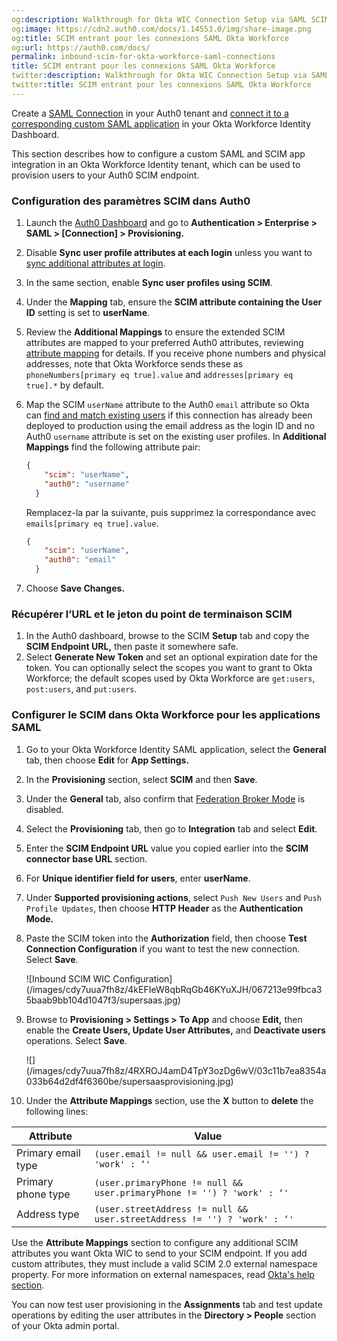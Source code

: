 ```yaml
---
og:description: Walkthrough for Okta WIC Connection Setup via SAML SCIM
og:image: https://cdn2.auth0.com/docs/1.14553.0/img/share-image.png
og:title: SCIM entrant pour les connexions SAML Okta Workforce
og:url: https://auth0.com/docs/
permalink: inbound-scim-for-okta-workforce-saml-connections
title: SCIM entrant pour les connexions SAML Okta Workforce
twitter:description: Walkthrough for Okta WIC Connection Setup via SAML SCIM
twitter:title: SCIM entrant pour les connexions SAML Okta Workforce
---
```


<Card title="Before you start">

Create a [SAML Connection](/docs/authenticate/identity-providers/enterprise-identity-providers/saml) in your Auth0 tenant and [connect it to a corresponding custom SAML application](https://help.okta.com/en-us/content/topics/apps/apps_app_integration_wizard_saml.htm) in your Okta Workforce Identity Dashboard.

</Card>

This section describes how to configure a custom <Tooltip tip="Security Assertion Markup Language (SAML): Standardized protocol allowing two parties to exchange authentication information without a password." cta="View Glossary" href="/docs/glossary?term=SAML">SAML</Tooltip> and SCIM app integration in an Okta Workforce Identity tenant, which can be used to provision users to your Auth0 SCIM endpoint.

### Configuration des paramètres SCIM dans Auth0

1. Launch the [Auth0 Dashboard](https://manage.auth0.com/#/) and go to **Authentication > Enterprise > SAML > [Connection] > Provisioning.**
2. Disable **Sync user profile attributes at each login** unless you want to [sync additional attributes at login](/docs/authenticate/protocols/scim/configure-inbound-scim).
3. In the same section, enable **Sync user profiles using SCIM**.
4. Under the **Mapping** tab, ensure the **SCIM attribute containing the User ID** setting is set to **userName**.
5. Review the **Additional Mappings** to ensure the extended SCIM attributes are mapped to your preferred Auth0 attributes, reviewing [attribute mapping](/docs/authenticate/protocols/scim/configure-inbound-scim#attribute-mapping) for details. If you receive phone numbers and physical addresses, note that Okta Workforce sends these as `phoneNumbers[primary eq true].value` and `addresses[primary eq true].*` by default.
6. Map the SCIM `userName` attribute to the Auth0 `email` attribute so Okta can [find and match existing users](https://developer.okta.com/docs/reference/scim/scim-20/#create-users) if this connection has already been deployed to production using the email address as the login ID and no Auth0 `username` attribute is set on the existing user profiles. In **Additional Mappings** find the following attribute pair:

   ```json lines
   {
       "scim": "userName",
       "auth0": "username"
     }
   ```


   

   

   Remplacez-la par la suivante, puis supprimez la correspondance avec `emails[primary eq true].value`.

   ```json lines
   {
       "scim": "userName",
       "auth0": "email"
     }
   ```


   

   
7. Choose **Save Changes.**

### Récupérer l’URL et le jeton du point de terminaison SCIM

1. In the Auth0 dashboard, browse to the SCIM **Setup** tab and copy the **SCIM Endpoint URL,** then paste it somewhere safe.
2. Select **Generate New Token** and set an optional expiration date for the token. You can optionally select the scopes you want to grant to Okta Workforce; the default scopes used by Okta Workforce are `get:users`, `post:users`, and `put:users`.

### Configurer le SCIM dans Okta Workforce pour les applications SAML

1. Go to your Okta Workforce Identity SAML application, select the **General** tab, then choose **Edit** for **App Settings.**
2. In the **Provisioning** section, select **SCIM** and then **Save**.
3. Under the **General** tab, also confirm that [Federation Broker Mode](https://help.okta.com/en-us/content/topics/apps/apps-fbm-main.htm) is disabled.
4. Select the **Provisioning** tab, then go to **Integration** tab and select **Edit**.
5. Enter the **SCIM Endpoint URL** value you copied earlier into the **SCIM connector base URL** section.
6. For **Unique identifier field for users**, enter **userName**.
7. Under **Supported provisioning actions**, select `Push New Users` and `Push Profile Updates`, then choose **HTTP Header** as the **Authentication Mode.**
8. Paste the SCIM token into the **Authorization** field, then choose **Test Connection Configuration** if you want to test the new connection. Select **Save**.

   <Frame>![Inbound SCIM WIC Configuration](/images/cdy7uua7fh8z/4kEFIeW8qbRqGb46KYuXJH/067213e99fbca35baab9bb104d1047f3/supersaas.jpg)</Frame>
9. Browse to **Provisioning > Settings > To App** and choose **Edit,** then enable the **Create Users, Update User Attributes,** and **Deactivate users** operations. Select **Save**.

   <Frame>![](/images/cdy7uua7fh8z/4RXROJ4amD4TpY3ozDg6wV/03c11b7ea8354a033b64d2df4f6360be/supersaasprovisioning.jpg)</Frame>

8. Under the **Attribute Mappings** section, use the **X** button to **delete** the following lines:

<table class="table"><thead>
<tr>
<th>Attribute</th>
<th>Value</th>
</tr>
</thead>
<tbody>
<tr>
<td>Primary email type</td>
<td><code>(user.email != null &amp;&amp; user.email != '') ? 'work' : ‘'</code></td>
</tr>
<tr>
<td>Primary phone type</td>
<td><code>(user.primaryPhone != null &amp;&amp; user.primaryPhone != '') ? 'work' : ‘'</code></td>
</tr>
<tr>
<td>Address type</td>
<td><code>(user.streetAddress != null &amp;&amp; user.streetAddress != '') ? 'work' : ‘'</code></td>
</tr>
</tbody>
</table>

Use the **Attribute Mappings** section to configure any additional SCIM attributes you want Okta WIC to send to your SCIM endpoint. If you add custom attributes, they must include a valid SCIM 2.0 external namespace property. For more information on external namespaces, read [Okta's help section](https://support.okta.com/help/s/article/Receiving-Invalid-externalNamespace-task-error-when-assigning-a-user-to-a-SCIMenabled-application).

You can now test user provisioning in the **Assignments** tab and test update operations by editing the user attributes in the **Directory > People** section of your Okta admin portal.